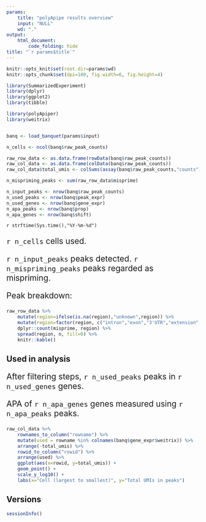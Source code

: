 ```yaml
---
params:
    title: "polyApipe results overview"
    input: "NULL"
    wd: "."
output: 
    html_document:
        code_folding: hide
title: "`r params$title`"
---
```


```r
knitr::opts_knit$set(root.dir=params$wd)
knitr::opts_chunk$set(dpi=100, fig.width=6, fig.height=4)
```

```r
library(SummarizedExperiment)
library(dplyr)
library(ggplot2)
library(tibble)

library(polyApiper)
library(weitrix)


banq <- load_banquet(params$input)

n_cells <- ncol(banq$raw_peak_counts)

raw_row_data <- as.data.frame(rowData(banq$raw_peak_counts))
raw_col_data <- as.data.frame(colData(banq$raw_peak_counts))
raw_col_data$total_umis <- colSums(assay(banq$raw_peak_counts,"counts"))

n_mispriming_peaks <- sum(raw_row_data$misprime)

n_input_peaks <- nrow(banq$raw_peak_counts)
n_used_peaks <- nrow(banq$peak_expr)
n_used_genes <- nrow(banq$gene_expr)
n_apa_peaks <- nrow(banq$prop)
n_apa_genes <- nrow(banq$shift)
```

`r strftime(Sys.time(),"%Y-%m-%d")`

<div style="font-size: 150%">
`r n_cells` cells used.

`r n_input_peaks` peaks detected. `r n_mispriming_peaks` peaks regarded as mispriming.

Peak breakdown:
</div>

```r
raw_row_data %>% 
    mutate(region=ifelse(is.na(region),"unknown",region)) %>%
    mutate(region=factor(region, c("intron","exon","3'UTR","extension","unknown"))) %>%
    dplyr::count(misprime, region) %>% 
    spread(region, n, fill=0) %>%
    knitr::kable()
```

## Used in analysis

<div style="font-size: 150%">
After filtering steps, `r n_used_peaks` peaks in `r n_used_genes` genes.

APA of `r n_apa_genes` genes measured using `r n_apa_peaks` peaks.
</div>

```r
raw_col_data %>%
    rownames_to_column("rowname") %>% 
    mutate(used = rowname %in% colnames(banq$gene_expr$weitrix)) %>%
    arrange(-total_umis) %>%
    rowid_to_column("rowid") %>%
    arrange(used) %>%
    ggplot(aes(x=rowid, y=total_umis)) + 
    geom_point() +
    scale_y_log10() +
    labs(x="Cell (largest to smallest)", y="Total UMIs in peaks")
```

## Versions

```r
sessionInfo()
```


